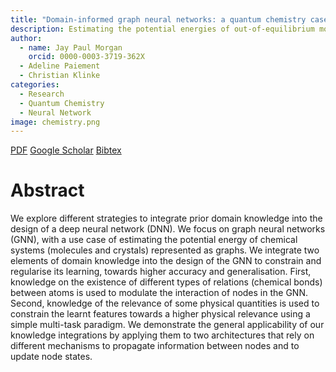 ```yaml
---
title: "Domain-informed graph neural networks: a quantum chemistry case study"
description: Estimating the potential energies of out-of-equilibrium molecules and crystals using expert-informed Neural Networks.
author:
  - name: Jay Paul Morgan
    orcid: 0000-0003-3719-362X
  - Adeline Paiement
  - Christian Klinke
categories:
  - Research
  - Quantum Chemistry
  - Neural Network
image: chemistry.png  
---
```


[<i class="ai obp"></i> PDF](chemistry.pdf){.btn .btn-outline-primary .btn role="button" data-toggle="tooltip" title="Here's a tooltip"} [<i class="ai ai-google-scholar"></i> Google Scholar](https://scholar.google.fr/citations?view_op=view_citation&hl=en&user=AO1az5YAAAAJ&sortby=pubdate&citation_for_view=AO1az5YAAAAJ:Tyk-4Ss8FVUC){.btn .btn-outline-primary .btn role="button" data-toggle="tooltip" title="Here's a tooltip"} [Bibtex](chemistry.html){.btn .btn-outline-primary .btn role="button" data-toggle="tooltip" title="Here's a tooltip"}

# Abstract

We explore different strategies to integrate prior domain knowledge into
the design of a deep neural network (DNN). We focus on graph neural
networks (GNN), with a use case of estimating the potential energy of
chemical systems (molecules and crystals) represented as graphs. We
integrate two elements of domain knowledge into the design of the GNN to
constrain and regularise its learning, towards higher accuracy and
generalisation. First, knowledge on the existence of different types of
relations (chemical bonds) between atoms is used to modulate the
interaction of nodes in the GNN. Second, knowledge of the relevance of
some physical quantities is used to constrain the learnt features
towards a higher physical relevance using a simple multi-task paradigm.
We demonstrate the general applicability of our knowledge integrations
by applying them to two architectures that rely on different mechanisms
to propagate information between nodes and to update node states.
